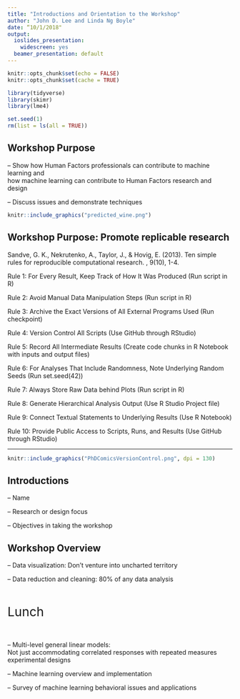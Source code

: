```yaml
---
title: "Introductions and Orientation to the Workshop"
author: "John D. Lee and Linda Ng Boyle"
date: “10/1/2018"
output:
  ioslides_presentation:
    widescreen: yes
  beamer_presentation: default
---
```


```r
knitr::opts_chunk$set(echo = FALSE)
knitr::opts_chunk$set(cache = TRUE)

library(tidyverse)
library(skimr)
library(lme4)

set.seed(1)
rm(list = ls(all = TRUE))
```

## Workshop Purpose{.smaller}
-- Show how Human Factors professionals can contribute to machine learning and <br /> how machine learning can contribute to Human Factors research and design

-- Discuss issues and demonstrate techniques  

 
```r
knitr::include_graphics("predicted_wine.png")
```
 


## Workshop Purpose: Promote replicable research{.smaller .build}
Sandve, G. K., Nekrutenko, A., Taylor, J., & Hovig, E. (2013). Ten simple rules for reproducible computational research. \textit{PLoS Computational Biology}, 9(10), 1-4. 

Rule 1: For Every Result, Keep Track of How It Was Produced (Run script in R)

Rule 2: Avoid Manual Data Manipulation Steps (Run script in R)

Rule 3: Archive the Exact Versions of All External Programs Used (Run checkpoint)

Rule 4: Version Control All Scripts (Use GitHub through RStudio)

Rule 5: Record All Intermediate Results (Create code chunks in R Notebook with inputs and output files)

Rule 6: For Analyses That Include Randomness, Note Underlying Random Seeds (Run set.seed(42))

Rule 7: Always Store Raw Data behind Plots (Run script in R)

Rule 8: Generate Hierarchical Analysis Output (Use R Studio Project file)

Rule 9: Connect Textual Statements to Underlying Results (Use R Notebook)

Rule 10: Provide Public Access to Scripts, Runs, and Results (Use GitHub through RStudio)

---

```r
knitr::include_graphics("PhDComicsVersionControl.png", dpi = 130)
```


 
## Introductions 
-- Name

-- Research or design focus

-- Objectives in taking the workshop

## Workshop Overview
-- Data visualization: Don't venture into uncharted territory

-- Data reduction and cleaning: 80% of any data analysis

<br />
<br />
<span style="font-size:2em">Lunch</span>
<br />
<br />
<br />

-- Multi-level general linear models: <br /> Not just accommodating correlated responses with repeated measures experimental designs

-- Machine learning overview and implementation

-- Survey of machine learning behavioral issues and applications

